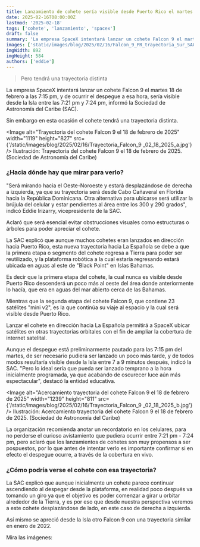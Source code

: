 ```yaml
---
title: Lanzamiento de cohete sería visible desde Puerto Rico el martes 18 de febrero
date: 2025-02-16T08:00:00Z
lastmod: '2025-02-18'
tags: ['cohete', 'lanzamiento', 'spacex']
draft: false
summary: 'La empresa SpaceX intentará lanzar un cohete Falcon 9 el martes 18 de febrero a las 7:15 pm, y de ocurrir el despegue a esa hora, sería visible desde la Isla entre las 7:21 pm y 7:24 pm, informó la Sociedad de Astronomía del Caribe (SAC).'
images: ['static/images/blog/2025/02/16/Falcon_9_PR_trayectoria_Sur_SAC.jpg']
imgWidth: 892
imgHeight: 584
authors: ['eddie']
---
```


> Pero tendrá una trayectoria distinta

La empresa SpaceX intentará lanzar un cohete Falcon 9 el martes 18 de febrero a las 7:15 pm, y de ocurrir el despegue a esa hora, sería visible desde la Isla entre las 7:21 pm y 7:24 pm, informó la Sociedad de Astronomía del Caribe (SAC).

Sin embargo en esta ocasión el cohete tendrá una trayectoria distinta.

<Image
  alt="Trayectoria del cohete Falcon 9 el 18 de febrero de 2025"
  width="1119"
  height="827"
  src={'/static/images/blog/2025/02/16/Trayectoria_Falcon_9 _02_18_2025_a.jpg'}
/>
<ImageCaption>
  Ilustración: Trayectoria del cohete Falcon 9 el 18 de febrero de 2025. (Sociedad de Astronomía del
  Caribe)
</ImageCaption>

### ¿Hacia dónde hay que mirar para verlo?

"Será mirando hacia el Oeste-Noroeste y estará desplazándose de derecha a izquierda, ya que su trayectoria será desde Cabo Cañaveral en Florida hacia la República Dominicana. Otra alternativa para ubicarse será utilizar la brújula del celular y estar pendientes al área entre los 300 y 290 grados", indicó Eddie Irizarry, vicepresidente de la SAC.

Aclaró que será esencial evitar obstrucciones visuales como estructuras o árboles para poder apreciar el cohete.

La SAC explicó que aunque muchos cohetes eran lanzados en dirección hacia Puerto Rico, esta nueva trayectoria hacia La Española se debe a que la primera etapa o segmento del cohete regresa a Tierra para poder ser reutilizado, y la plataforma robótica a la cual estaría regresando estará ubicada en aguas al este de "Black Point" en Islas Bahamas.

Es decir que la primera etapa del cohete, la cual nunca es visible desde Puerto Rico descenderá un poco más al oeste del área donde anteriormente lo hacía, que era en aguas del mar abierto cerca de las Bahamas.

Mientras que la segunda etapa del cohete Falcon 9, que contiene 23 satélites "mini v2", es la que continúa su viaje al espacio y la cual será visible desde Puerto Rico.

Lanzar el cohete en dirección hacia La Española permitirá a SpaceX ubicar satélites en otras trayectorias orbitales con el fin de ampliar la cobertura de internet satelital.

Aunque el despegue está preliminarmente pautado para las 7:15 pm del martes, de ser necesario pudiera ser lanzado un poco más tarde, y de todos modos resultaría visible desde la Isla entre 7 a 9 minutos después, indicó la SAC. "Pero lo ideal sería que pueda ser lanzado temprano a la hora inicialmente programada, ya que acabando de oscurecer luce aún más espectacular", destacó la entidad educativa.

<Image
  alt="Acercamiento trayectoria del cohete Falcon 9 el 18 de febrero de 2025"
  width="1239"
  height="811"
  src={'/static/images/blog/2025/02/16/Trayectoria_Falcon_9 _02_18_2025_b.jpg'}
/>
<ImageCaption>
  Ilustración: Acercamiento trayectoria del cohete Falcon 9 el 18 de febrero de 2025. (Sociedad de
  Astronomía del Caribe)
</ImageCaption>

La organización recomienda anotar un recordatorio en los celulares, para no perderse el curioso avistamiento que pudiera ocurrir entre 7:21 pm - 7:24 pm, pero aclaró que los lanzamientos de cohetes son muy propensos a ser pospuestos, por lo que antes de intentar verlo es importante confirmar si en efecto el despegue ocurre, a través de la cobertura en vivo.

<ResponsiveReactPlayer url="https://www.youtube.com/watch?v=4LE4HC23Oi0" />

### ¿Cómo podría verse el cohete con esa trayectoria?

La SAC explicó que aunque inicialmente un cohete parece continuar ascendiendo al despegar desde la plataforma, en realidad poco después va tomando un giro ya que el objetivo es poder comenzar a girar u orbitar alrededor de la Tierra, y es por eso que desde nuestra perspectiva veremos a este cohete desplazándose de lado, en este caso de derecha a izquierda.

Así mismo se apreció desde la Isla otro Falcon 9 con una trayectoria similar en enero de 2022.

Mira las imágenes:

<ResponsiveReactPlayer url="https://www.youtube.com/watch?v=udZPq84qtpI" />
